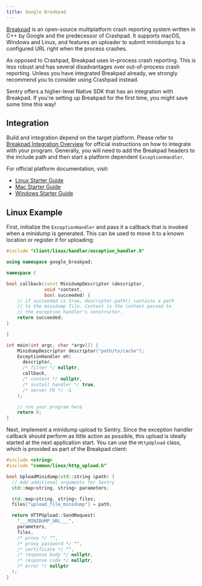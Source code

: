 ```yaml
---
title: Google Breakpad
---
```


[Breakpad](https://chromium.googlesource.com/breakpad/breakpad/) is an open-source multiplatform crash reporting system written in C++ by Google and the predecessor of Crashpad. It supports macOS, Windows and Linux, and features an uploader to submit minidumps to a configured URL right when the process crashes.

As opposed to Crashpad, Breakpad uses in-process crash reporting. This is less robust and has several disadvantages over out-of-process crash reporting. Unless you have integrated Breakpad already, we strongly recommend you to consider using Crashpad instead.

<Alert level="info" title="Heads Up"><markdown>

Sentry offers a higher-level <Link to="/platforms/native/">Native SDK</Link> that has an integration with
Breakpad. If you're setting up Breakpad for the first time, you might save some
time this way!

</markdown></Alert>

## Integration

Build and integration depend on the target platform. Please refer to [Breakpad Integration Overview](https://chromium.googlesource.com/breakpad/breakpad/+/master/docs/getting_started_with_breakpad.md#integration-overview) for official instructions on how to integrate with your program. Generally, you will need to add the Breakpad headers to the include path and then start a platform dependent `ExceptionHandler`.

For official platform documentation, visit:

- [Linux Starter Guide](https://chromium.googlesource.com/breakpad/breakpad/+/master/docs/linux_starter_guide.md)
- [Mac Starter Guide](https://chromium.googlesource.com/breakpad/breakpad/+/master/docs/mac_breakpad_starter_guide.md)
- [Windows Starter Guide](https://chromium.googlesource.com/breakpad/breakpad/+/master/docs/windows_client_integration.md)

## Linux Example

First, initialize the `ExceptionHandler` and pass it a callback that is invoked when a minidump is generated. This can be used to move it to a known location or register it for uploading:

```cpp
#include "client/linux/handler/exception_handler.h"

using namespace google_breakpad;

namespace {

bool callback(const MinidumpDescriptor &descriptor,
              void *context,
              bool succeeded) {
    // if succeeded is true, descriptor.path() contains a path
    // to the minidump file. Context is the context passed to
    // the exception handler's constructor.
    return succeeded;
}

}

int main(int argc, char *argv[]) {
    MinidumpDescriptor descriptor("path/to/cache");
    ExceptionHandler eh(
      descriptor,
      /* filter */ nullptr,
      callback,
      /* context */ nullptr,
      /* install handler */ true,
      /* server FD */ -1
    );

    // run your program here
    return 0;
}
```

Next, implement a minidump upload to Sentry. Since the exception handler callback should perform as little action as possible, this upload is ideally started at the next application start. You can use the `HttpUpload` class, which is provided as part of the Breakpad client:

```cpp
#include <string>
#include "common/linux/http_upload.h"

bool UploadMinidump(std::string &path) {
  // Add additional arguments for Sentry
  std::map<string, string> parameters;

  std::map<string, string> files;
  files["upload_file_minidump"] = path;

  return HTTPUpload::SendRequest(
    "___MINIDUMP_URL___",
    parameters,
    files,
    /* proxy */ "",
    /* proxy password */ "",
    /* certificate */ "",
    /* response body */ nullptr,
    /* response code */ nullptr,
    /* error */ nullptr
  );
}
```
